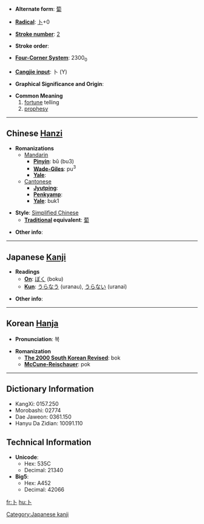 * '''Alternate form''': [[蔔]]

* '''[[Wiktionary:Chinese radical index| Radical]]''': [[Wiktionary:Chinese radical index 卜|卜]]+0

* '''[[Wiktionary:Chinese total strokes index|Stroke number]]''': [[Wiktionary:Chinese total strokes index 2|2]]

* '''Stroke order''': 

* '''[[Wiktionary:Chinese four corner index|Four-Corner System]]''': 2300<sub>0</sub>

* '''[[Wiktionary:Chinese Cangjie index|Cangjie input]]''': 卜 (Y)

* '''Graphical Significance and Origin''': 

* '''Common Meaning'''
*# [[fortune]] telling
*# [[prophesy]]


----

== Chinese [[Hanzi]] ==

* '''Romanizations'''
** [[Mandarin]]
*** '''[[Pinyin]]''': bǔ (bu3)
*** '''[[Wade-Giles]]''': pu<sup>3</sup>
*** '''[[Yale]]''': 
**[[Cantonese]]
***'''[[Jyutping]]''':
***'''[[Penkyamp]]''': 
***'''[[Yale]]''': buk1

* '''Style''': [[Simplified Chinese]] 
** '''[[Traditional Chinese|Traditional]] equivalent''': [[蔔]]

* '''Other info''': 

----

== Japanese [[Kanji]] ==

* '''Readings'''
** '''[[On]]''': [[ぼく]] (boku)
** '''[[Kun]]''': [[うらなう]] (uranau), [[うらない]] (uranai)

* '''Other info''':  

----

== Korean [[Hanja]] ==

* '''Pronunciation''': 복

* '''Romanization'''
** '''[[The 2000 South Korean Revised Romanization|The 2000 South Korean Revised]]''': bok
** '''[[McCune-Reischauer]]''': pok

----

== Dictionary Information ==

* KangXi: 0157.250
* Morobashi: 02774
* Dae Jaweon: 0361.150
* Hanyu Da Zidian: 10091.110

== Technical Information ==

* '''Unicode''':
** Hex: 535C
** Decimal: 21340
* '''Big5''':
** Hex: A452
** Decimal: 42066

[[Category:Japanese kanji]]

[[fr:卜]]
[[hu:卜]]
